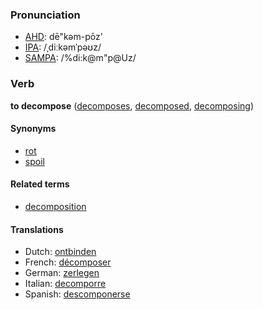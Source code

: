 ===Pronunciation===
*[[w:AHD|AHD]]: dē"kəm-pōz'
*[[w:IPA|IPA]]: /ˌdiːkəmˈpəʊz/
*[[w:SAMPA|SAMPA]]: /%di:k@m"p@Uz/

===Verb===
'''to decompose''' ([[decomposes]], [[decomposed]], [[decomposing]])

====Synonyms====
*[[rot]]
*[[spoil]]

====Related terms====
*[[decomposition]]

==== Translations ====
*Dutch: [[ontbinden]]
*French: [[décomposer]]
*German: [[zerlegen]]
*Italian: [[decomporre]]
*Spanish: [[descomponerse]]